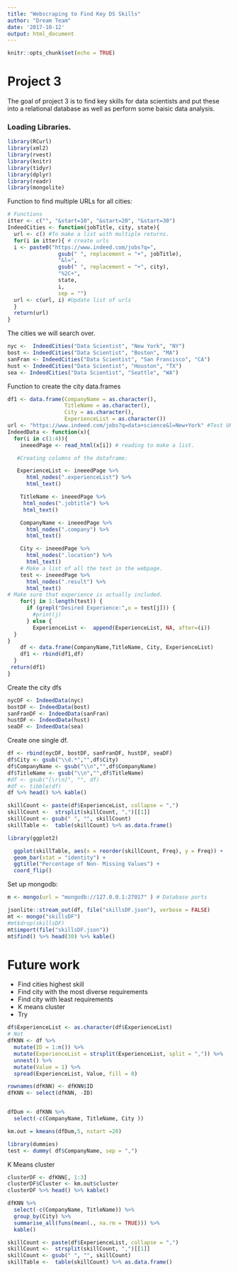 ```yaml
---
title: "Webscraping to Find Key DS Skills"
author: "Dream Team"
date: '2017-10-12'
output: html_document
---
```


```r
knitr::opts_chunk$set(echo = TRUE)
```

# Project 3

The goal of project 3 is to find key skills for data scientists and put these into a relational database as well as perform some baisic data analysis.

### Loading Libraries.

```r
library(RCurl)
library(xml2)
library(rvest)
library(knitr)
library(tidyr)
library(dplyr)
library(readr)
library(mongolite)
```

Function to find multiple URLs for all cities:

```r
# Functions
itter <- c("", "&start=10", "&start=20", "&start=30")
IndeedCities <- function(jobTitle, city, state){
  url <- c() #To make a list with multiple returns.
  for(i in itter){ # create urls
  i <- paste0("https://www.indeed.com/jobs?q=",
                gsub(" ", replacement = "+", jobTitle),
                "&l=",
                gsub(" ", replacement = "+", city),
                "%2C+", 
                state, 
                i,
                sep = "")
  url <- c(url, i) #Update list of urls
  }
  return(url)
}
```

The cities we will search over. 
```r
nyc <-  IndeedCities("Data Scientist", "New York", "NY")
bost <- IndeedCities("Data Scientist", "Boston", "MA")
sanFran <- IndeedCities("Data Scientist", "San Francisco", "CA")
hust <- IndeedCities("Data Scientist", "Houston", "TX")
sea <- IndeedCities("Data Scientist", "Seattle", "WA")
```


Function to create the city data.frames

```r
df1 <- data.frame(CompanyName = as.character(),
                  TitleName = as.character(),
                  City = as.character(),
                  ExperienceList = as.character())
url <- "https://www.indeed.com/jobs?q=data+science&l=New+York" #Test URL
IndeedData <- function(x){
  for(i in c(1:4)){
    ineeedPage <- read_html(x[i]) # reading to make a list.

   #Creating columns of the dataframe:

   ExperienceList <- ineeedPage %>%
      html_nodes(".experienceList") %>%
      html_text()

    TitleName <- ineeedPage %>%
     html_nodes(".jobtitle") %>%
     html_text()

    CompanyName <- ineeedPage %>%
      html_nodes(".company") %>%
      html_text()

    City <- ineeedPage %>%
      html_nodes(".location") %>%
      html_text()
    # Make a list of all the text in the webpage. 
    test <- ineeedPage %>%
      html_nodes(".result") %>%
      html_text()
# Make sure that experience is actually included.
    for(j in 1:length(test)) {
      if (grepl("Desired Experience:",x = test[j])) {
        #print(j)
      } else {
        ExperienceList <-  append(ExperienceList, NA, after=(i))
  }
}
    df <- data.frame(CompanyName,TitleName, City, ExperienceList)
    df1 <- rbind(df1,df)
  }
 return(df1)
}

```

Create the city dfs

```r
nycDF <- IndeedData(nyc) 
bostDF <- IndeedData(bost)
sanFranDF <- IndeedData(sanFran)
hustDF <- IndeedData(hust)
seaDF <- IndeedData(sea)
```

Create one single df.
```r
df <- rbind(nycDF, bostDF, sanFranDF, hustDF, seaDF)
df$City <- gsub("\\d.*","",df$City)
df$CompanyName <- gsub("\\n","",df$CompanyName)
df$TitleName <- gsub("\\n","",df$TitleName)
#df <- gsub("[\r\n]", "", df)
#df <- tibble(df)
df %>% head() %>% kable()
```



```r

skillCount <- paste(df$ExperienceList, collapse = ",") 
skillCount <-  strsplit(skillCount, ",")[[1]]
skillCount <- gsub(" ", "", skillCount)
skillTable <-  table(skillCount) %>% as.data.frame()
```

```r

library(ggplot2)

  ggplot(skillTable, aes(x = reorder(skillCount, Freq), y = Freq)) + 
  geom_bar(stat = "identity") +
  ggtitle("Percentage of Non- Missing Values") +
  coord_flip() 
```



Set up mongodb:

```r
m <- mongo(url = "mongodb://127.0.0.1:27017" ) # Database ports

jsonlite::stream_out(df, file("skillsDF.json"), verbose = FALSE)
mt <- mongo("skillsDF")
#mt$drop(skillsDF)
mt$import(file("skillsDF.json"))
mt$find() %>% head(30) %>% kable()

```


# Future work

* Find cities highest skill
* Find city with the most diverse requirements
* Find city with least requirements
* K means cluster
* Try 



```r
df$ExperienceList <- as.character(df$ExperienceList)
# Not
dfKNN <- df %>%
  mutate(ID = 1:n()) %>%
  mutate(ExperienceList = strsplit(ExperienceList, split = ",")) %>%
  unnest() %>%
  mutate(Value = 1) %>%
  spread(ExperienceList, Value, fill = 0) 
```


```r
rownames(dfKNN) <- dfKNN$ID
dfKNN <- select(dfKNN, -ID)


dfDum <- dfKNN %>%
  select(-c(CompanyName, TitleName, City ))

```



```r
km.out = kmeans(dfDum,5, nstart =20)
```



```r
library(dummies)
test <- dummy( df$CompanyName, sep = ",")
```


K Means cluster 
```r
clusterDF <- dfKNN[, 1:3]
clusterDF$Cluster <- km.out$cluster
clusterDF %>% head() %>% kable()
```


```r
dfKNN %>% 
  select(-c(CompanyName, TitleName)) %>% 
  group_by(City) %>% 
  summarise_all(funs(mean(., na.rm = TRUE))) %>% 
  kable()
```

```r
skillCount <- paste(df$ExperienceList, collapse = ",") 
skillCount <-  strsplit(skillCount, ",")[[1]]
skillCount <- gsub(" ", "", skillCount)
skillTable <-  table(skillCount) %>% as.data.frame()
```

